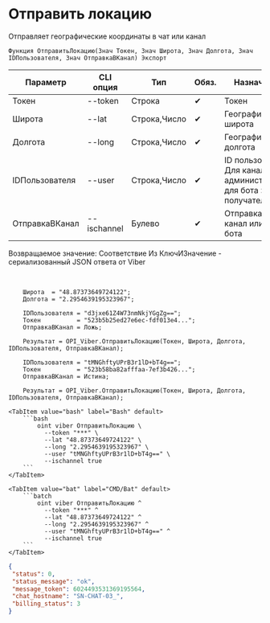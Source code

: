 ﻿---
sidebar_position: 5
description: Отправить локацию и другие функции для работы с Viber в Открытом пакете интеграций - бесплатной open-source библиотеке интеграций для 1С:Предприятие 8, OneScript и CLI
keywords: [1C, 1С, 1С:Предприятие, 1С:Предприятие 8.3, API, Интеграция, Сервисы, Обмен, OneScript, CLI, Viber]
---


# Отправить локацию
 Отправляет географические координаты в чат или канал



`Функция ОтправитьЛокацию(Знач Токен, Знач Широта, Знач Долгота, Знач IDПользователя, Знач ОтправкаВКанал) Экспорт`

  | Параметр | CLI опция | Тип | Обяз. | Назначение |
  |-|-|-|-|-|
  | Токен | --token | Строка | &#x2714; | Токен |
  | Широта | --lat | Строка,Число | &#x2714; | Географическая широта |
  | Долгота | --long | Строка,Число | &#x2714; | Географическая долгота |
  | IDПользователя | --user | Строка,Число | &#x2714; | ID пользователя. Для канала > администратора, для бота > получателя |
  | ОтправкаВКанал | --ischannel | Булево | &#x2714; | Отправка в канал или в чат бота |

  
  Возвращаемое значение:   Соответствие Из КлючИЗначение - сериализованный JSON ответа от Viber

<br/>



```bsl title="Пример использования для 1С:Предприятие/OneScript"
    Широта  = "48.87373649724122";
    Долгота = "2.2954639195323967";

    IDПользователя = "d3jxe61Z4W73nmNkjYGgZg==";
    Токен          = "523b5b25ed27e6ec-fdf013e4...";
    ОтправкаВКанал = Ложь;

    Результат = OPI_Viber.ОтправитьЛокацию(Токен, Широта, Долгота, IDПользователя, ОтправкаВКанал);

    IDПользователя = "tMNGhftyUPrB3r1lD+bT4g==";
    Токен          = "523b58ba82afffaa-7ef3b426...";
    ОтправкаВКанал = Истина;

    Результат = OPI_Viber.ОтправитьЛокацию(Токен, Широта, Долгота, IDПользователя, ОтправкаВКанал);
```
    

 <Tabs>
  
    <TabItem value="bash" label="Bash" default>
        ```bash
            oint viber ОтправитьЛокацию \
              --token "***" \
              --lat "48.87373649724122" \
              --long "2.2954639195323967" \
              --user "tMNGhftyUPrB3r1lD+bT4g==" \
              --ischannel true
        ```
    </TabItem>
  
    <TabItem value="bat" label="CMD/Bat" default>
        ```batch
            oint viber ОтправитьЛокацию ^
              --token "***" ^
              --lat "48.87373649724122" ^
              --long "2.2954639195323967" ^
              --user "tMNGhftyUPrB3r1lD+bT4g==" ^
              --ischannel true
        ```
    </TabItem>
</Tabs>


```json title="Результат"
{
 "status": 0,
 "status_message": "ok",
 "message_token": 6024493531369195564,
 "chat_hostname": "SN-CHAT-03_",
 "billing_status": 3
}
```
